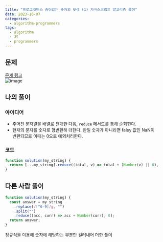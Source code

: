 ```yaml
---
title: "프로그래머스 숨어있는 숫자의 덧셈 (1) 자바스크립트 알고리즘 풀이"
date: 2023-10-07
categories:
  - algorithm-programmers
tags:
  - algorithm
  - JS
  - programmers
---
```


## 문제

[문제 링크](https://school.programmers.co.kr/learn/courses/30/lessons/120851?language=javascript)  
![image](https://github.com/makepin2r/TIL/assets/39889583/91bf80a0-67e9-427f-82a7-9d5dd45535f3)

## 나의 풀이

### 아이디어

- 주어진 문자열을 배열로 전개한 다음, `reduce` 메서드를 통해 순회힌다.
- 현재의 문자를 숫자로 형변환해 더한다. 만일 숫자가 아니라면 falsy 값인 NaN이 반환되므로 이때는 0으로 예외처리한다.

### 코드

```javascript
function solution(my_string) {
  return [...my_string].reduce((total, v) => total + (Number(v) || 0), 0);
}
```

## 다른 사람 풀이

```javascript
function solution(my_string) {
  const answer = my_string
    .replace(/[^0-9]/g, "")
    .split("")
    .reduce((acc, curr) => acc + Number(curr), 0);
  return answer;
}
```

정규식을 이용해 숫자에 해당하는 부분만 걸러내어 더한 풀이
